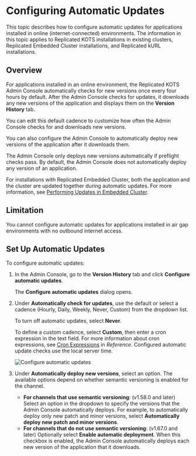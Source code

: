 # Configuring Automatic Updates

This topic describes how to configure automatic updates for applications installed in online (internet-connected) environments. The information in this topic applies to Replicated KOTS installations in existing clusters, Replicated Embedded Cluster installations, and Replicated kURL installations.

## Overview

For applications installed in an online environment, the Replicated KOTS Admin Console automatically checks for new versions once every four hours by default. After the Admin Console checks for updates, it downloads any new versions of the application and displays them on the **Version History** tab.

You can edit this default cadence to customize how often the Admin Console checks for and downloads new versions.

You can also configure the Admin Console to automatically deploy new versions of the application after it downloads them.

The Admin Console only deploys new versions automatically if preflight checks pass. By default, the Admin Console does not automatically deploy any version of an application.

For installations with Replicated Embedded Cluster, both the application and the cluster are updated together during automatic updates. For more information, see [Performing Updates in Embedded Cluster](/enterprise/updating-embedded).

## Limitation

You cannot configure automatic updates for applications installed in air gap
environments with no outbound internet access.

## Set Up Automatic Updates

To configure automatic updates:

1. In the Admin Console, go to the **Version History** tab and click **Configure automatic updates**.

   The **Configure automatic updates** dialog opens.

1. Under **Automatically check for updates**, use the default or select a cadence (Hourly, Daily, Weekly, Never, Custom) from the dropdown list. 

   To turn off automatic updates, select **Never**. 
   
   To define a custom cadence, select **Custom**, then enter a cron expression in the text field. For more information about cron expressions, see [Cron Expressions](/reference/cron-expressions) in _Reference_. Configured automatic update checks use the local server time. 

   ![Configure automatic updates](/images/automatic-updates-config.png)

1. Under **Automatically deploy new versions**, select an option. The available options depend on whether semantic versioning is enabled for the channel.
   * **For channels that use semantic versioning**: (v1.58.0 and later) Select an option in the dropdown
   to specify the versions that the Admin Console automatically deploys. For example,
   to automatically deploy only new patch and minor versions, select
   **Automatically deploy new patch and minor versions**.
   * **For channels that do not use semantic versioning**: (v1.67.0 and later) Optionally select **Enable automatic deployment**.
   When this checkbox is enabled, the Admin Console automatically deploys each new version of the application that it downloads.